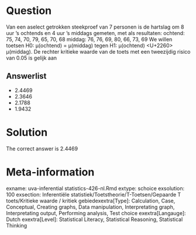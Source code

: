 Question
========

Van een aselect getrokken steekproef van 7 personen is de hartslag om 8 uur ’s ochtends en 4 uur ’s middags gemeten, met als resultaten:
ochtend: 75, 74, 70, 79, 65, 70, 68
middag: 76, 76, 69, 80, 66, 73, 69
We willen toetsen H0: µ(ochtend) = µ(middag) tegen H1: µ(ochtend) <U+2260> µ(middag). De rechter kritieke waarde van de toets met een tweezijdig risico van 0.05 is gelijk aan 

Answerlist
----------
* 2.4469
* 2.3646
* 2.1788
* 1.9432

Solution
========

The correct answer is  2.4469 

Meta-information
================
exname: uva-inferential statistics-426-nl.Rmd 
extype: schoice 
exsolution: 100 
exsection: Inferentiële statistiek/Toetstheorie/T-Toetsen/Gepaarde T toets/Kritieke waarde / kritiek gebiedexextra[Type]: Calculation, Case, Conceptual, Creating graphs, Data manipulation, Interpretating graph, Interpretating output, Performing analysis, Test choice 
exextra[Langauge]: Dutch 
exextra[Level]: Statistical Literacy, Statistical Reasoning, Statistical Thinking 
